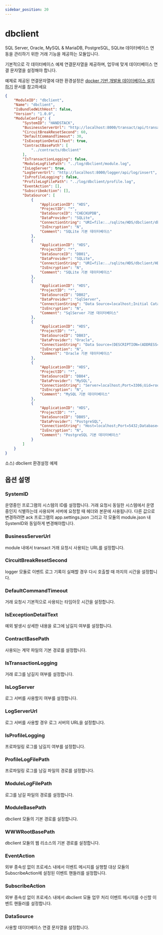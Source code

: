 ```yaml
---
sidebar_position: 20
---
```


# dbclient

SQL Server, Oracle, MySQL & MariaDB, PostgreSQL, SQLite 데이터베이스 연동을 관리하기 위한 거래 기능을 제공하는 모듈입니다.

기본적으로 각 데이터베이스 예제 연결문자열을 제공하며, 업무에 맞게 데이터베이스 연결 문자열을 설정해야 합니다.

예제로 제공된 연결문자열에 대한 환경설정은 [docker 기반 개발용 데이터베이스 설치하기](/docs/startup/handsonlab/docker-기반-개발용-데이터베이스-설치하기) 문서를 참고하세요

```json
{
    "ModuleID": "dbclient",
    "Name": "dbclient",
    "IsBundledWithHost": false,
    "Version": "1.0.0",
    "ModuleConfig": {
        "SystemID": "HANDSTACK",
        "BusinessServerUrl": "http://localhost:8000/transact/api/transaction/execute",
        "CircuitBreakResetSecond": 60,
        "DefaultCommandTimeout": 30,
        "IsExceptionDetailText": true,
        "ContractBasePath": [
            "../contracts/dbclient"
        ],
        "IsTransactionLogging": false,
        "ModuleLogFilePath": "../log/dbclient/module.log",
        "IsLogServer": true,
        "LogServerUrl": "http://localhost:8000/logger/api/log/insert",
        "IsProfileLogging": false,
        "ProfileLogFilePath": "../log/dbclient/profile.log",
        "EventAction": [],
        "SubscribeAction": [],
        "DataSource": [
            {
                "ApplicationID": "HDS",
                "ProjectID": "*",
                "DataSourceID": "CHECKUPDB",
                "DataProvider": "SQLite",
                "ConnectionString": "URI=file:../sqlite/HDS/dbclient/dbclient.db;Journal Mode=MEMORY;Cache Size=4000;Synchronous=Normal;Page Size=4096;Pooling=True;BinaryGUID=False;DateTimeFormat=Ticks;Version=3;",
                "IsEncryption": "N",
                "Comment": "SQLite 기본 데이터베이스"
            },
            {
                "ApplicationID": "HDS",
                "ProjectID": "*",
                "DataSourceID": "DB01",
                "DataProvider": "SQLite",
                "ConnectionString": "URI=file:../sqlite/HDS/dbclient/HDS.db;Journal Mode=MEMORY;Cache Size=4000;Synchronous=Normal;Page Size=4096;Pooling=True;BinaryGUID=False;DateTimeFormat=Ticks;Version=3;",
                "IsEncryption": "N",
                "Comment": "SQLite 기본 데이터베이스"
            },
            {
                "ApplicationID": "HDS",
                "ProjectID": "*",
                "DataSourceID": "DB02",
                "DataProvider": "SqlServer",
                "ConnectionString": "Data Source=localhost;Initial Catalog=master;User ID=sa;Password=Strong@Passw0rd;",
                "IsEncryption": "N",
                "Comment": "SqlServer 기본 데이터베이스"
            },
            {
                "ApplicationID": "HDS",
                "ProjectID": "*",
                "DataSourceID": "DB03",
                "DataProvider": "Oracle",
                "ConnectionString": "Data Source=(DESCRIPTION=(ADDRESS=(PROTOCOL=TCP)(HOST=localhost)(PORT=1521))(CONNECT_DATA=(SID=ORCL)));User Id=system;Password=Strong@Passw0rd;",
                "IsEncryption": "N",
                "Comment": "Oracle 기본 데이터베이스"
            },
            {
                "ApplicationID": "HDS",
                "ProjectID": "*",
                "DataSourceID": "DB04",
                "DataProvider": "MySQL",
                "ConnectionString": "Server=localhost;Port=3306;Uid=root;Pwd=Strong@Passw0rd;PersistSecurityInfo=True;SslMode=none;Charset=utf8;Allow User Variables=True;",
                "IsEncryption": "N",
                "Comment": "MySQL 기본 데이터베이스"
            },
            {
                "ApplicationID": "HDS",
                "ProjectID": "*",
                "DataSourceID": "DB05",
                "DataProvider": "PostgreSQL",
                "ConnectionString": "Host=localhost;Port=5432;Database=postgres;User ID=postgres;Password=Strong@Passw0rd;",
                "IsEncryption": "N",
                "Comment": "PostgreSQL 기본 데이터베이스"
            }
        ]
    }
}
```
소스) dbclient 환경설정 예제

## 옵션 설명

### SystemID

운영중인 프로그램의 시스템의 ID를 설정합니다. 거래 요청시 동일한 시스템에서 운영중인지 식별하는데 사용되며 서버에 요청할 때 헤더와 본문에 사용됩니다. 다른 값으로 변경하려면 ack 프로그램의 app.settings.json 그리고 각 모듈의 module.json 내 SystemID와 동일하게 변경해야합니다.

### BusinessServerUrl

module 내에서 transact 거래 요청시 사용되는 URL를 설정합니다.

### CircuitBreakResetSecond

logger 모듈로 이벤트 로그 기록이 실패할 경우 다시 호출할 때 까지의 시간을 설정합니다.

### DefaultCommandTimeout

거래 요청시 기본적으로 사용되는 타임아웃 시간을 설정합니다.

### IsExceptionDetailText

예외 발생시 상세한 내용을 로그에 남길지 여부를 설정합니다.

### ContractBasePath

사용되는 계약 파일의 기본 경로를 설정합니다.

### IsTransactionLogging

거래 로그를 남길지 여부를 설정합니다.

### IsLogServer

로그 서버를 사용할지 여부를 설정합니다.

### LogServerUrl

로그 서버를 사용할 경우 로그 서버의 URL을 설정합니다.

### IsProfileLogging

프로파일링 로그를 남길지 여부를 설정합니다.

### ProfileLogFilePath

프로파일링 로그를 남길 파일의 경로를 설정합니다.

### ModuleLogFilePath

로그를 남길 파일의 경로를 설정합니다.

### ModuleBasePath

dbclient 모듈의 기본 경로를 설정합니다.

### WWWRootBasePath

dbclient 모듈의 웹 리소스의 기본 경로를 설정합니다.

### EventAction

외부 종속성 없이 프로세스 내에서 이벤트 메시지를 실행할 대상 모듈의 SubscribeAction에 설정된 이벤트 핸들러를 설정합니다.

### SubscribeAction

외부 종속성 없이 프로세스 내에서 dbclient 모듈 업무 처리 이벤트 메시지를 수신할 이벤트 핸들러를 설정합니다.

### DataSource

사용할 데이터베이스 연결 문자열을 설정합니다.
